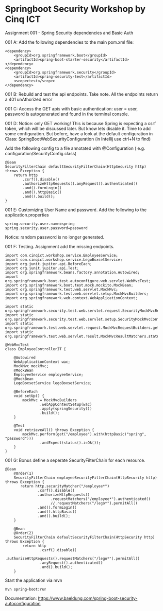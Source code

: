 # Springboot Security Workshop by Cinq ICT

Assignment 001 - Spring Security dependencies and Basic Auth

001 A: Add the following dependencies to the main pom.xml file:

```
<dependency>
    <groupId>org.springframework.boot</groupId>
    <artifactId>spring-boot-starter-security</artifactId>
</dependency>
<dependency>
    <groupId>org.springframework.security</groupId>
    <artifactId>spring-security-test</artifactId>
    <scope>test</scope>
</dependency>
```

001 B: Rebuild and test the api endpoints.
Take note. All the endpoints return a 401 unAthorized error

001 C: Access the GET apis with basic authentication: user = user, password is autogenerated and found in the terminal console.


001 D: Notice: only GET working! This is because Spring is expecting a csrf token, which will be discussed later. But know lets disable it.
Time to add some configuration. But before, have a look at the default configuration in Class: SpringBootWebSecurityConfiguration
(in Intellij use ctrl+N to find)

Add the following config to a file annotated with @Configuration ( e.g. configuration/SecurityConfig.class)
```
@Bean
SecurityFilterChain defaultSecurityFilterChain(HttpSecurity http) throws Exception {
    return http
        .csrf().disable()
        .authorizeHttpRequests().anyRequest().authenticated()
        .and().formLogin()
        .and().httpBasic()
        .and().build();
}
```

001 E: Customizing User Name and password. Add the following to the application.properties

```
spring.security.user.name=spring
spring.security.user.password=password
```

Notice: random password is no longer generated.


001 F: Testing. Assignment add the missing endpoints.

```
import com.cinqict.workshop.service.EmployeeService;
import com.cinqict.workshop.service.LegoBoxsetService;
import org.junit.jupiter.api.BeforeEach;
import org.junit.jupiter.api.Test;
import org.springframework.beans.factory.annotation.Autowired;
import org.springframework.boot.test.autoconfigure.web.servlet.WebMvcTest;
import org.springframework.boot.test.mock.mockito.MockBean;
import org.springframework.test.web.servlet.MockMvc;
import org.springframework.test.web.servlet.setup.MockMvcBuilders;
import org.springframework.web.context.WebApplicationContext;

import static org.springframework.security.test.web.servlet.request.SecurityMockMvcRequestPostProcessors.httpBasic;
import static org.springframework.security.test.web.servlet.setup.SecurityMockMvcConfigurers.springSecurity;
import static org.springframework.test.web.servlet.request.MockMvcRequestBuilders.get;
import static org.springframework.test.web.servlet.result.MockMvcResultMatchers.status;

@WebMvcTest
class EmployeeControllerIT {

    @Autowired
    WebApplicationContext wac;
    MockMvc mockMvc;
    @MockBean
    EmployeeService employeeService;
    @MockBean
    LegoBoxsetService legoBoxsetService;

    @BeforeEach
    void setUp() {
        mockMvc = MockMvcBuilders
                .webAppContextSetup(wac)
                .apply(springSecurity())
                .build();
    }

    @Test
    void retrieveAll() throws Exception {
        mockMvc.perform(get("/employee").with(httpBasic("spring", "password")))
                .andExpect(status().isOk());
    }
}
```

001 G: Bonus define a seperate SecurityFilterChain for each resource.

```
@Bean
    @Order(1)
    SecurityFilterChain employeeSecurityFilterChain(HttpSecurity http) throws Exception {
       return http.securityMatcher("/employee*")
               .csrf().disable()
               .authorizeHttpRequests()
                     .requestMatchers("/employee*").authenticated()
                     //.requestMatchers("/lego*").permitAll()
               .and().formLogin()
               .and().httpBasic()
               .and().build();
    }

    @Bean
    @Order(2)
    SecurityFilterChain defaultSecurityFilterChain(HttpSecurity http) throws Exception {
        return http
                .csrf().disable()
                .authorizeHttpRequests().requestMatchers("/lego*").permitAll()
                .anyRequest().authenticated()
                .and().build();
    }

```


Start the application via mvn
```
mvn spring-boot:run
```

Documentation:
https://www.baeldung.com/spring-boot-security-autoconfiguration
